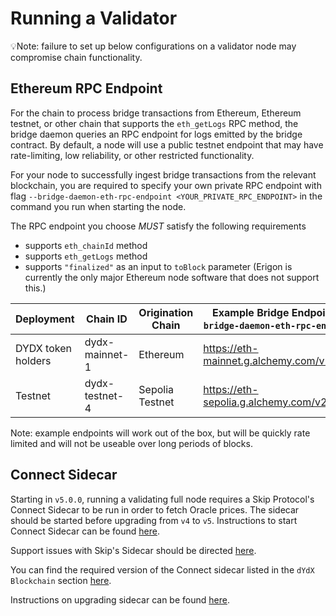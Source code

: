 # Running a Validator

💡Note: failure to set up below configurations on a validator node may compromise chain functionality.

## Ethereum RPC Endpoint

For the chain to process bridge transactions from Ethereum, Ethereum testnet, or other chain that supports the `eth_getLogs` RPC method, the bridge daemon queries an RPC endpoint for logs emitted by the bridge contract. By default, a node will use a public testnet endpoint that may have rate-limiting, low reliability, or other restricted functionality.

For your node to successfully ingest bridge transactions from the relevant blockchain, you are required to specify your own private RPC endpoint with flag `--bridge-daemon-eth-rpc-endpoint <YOUR_PRIVATE_RPC_ENDPOINT>` in the command you run when starting the node.

The RPC endpoint you choose *MUST* satisfy the following requirements
* supports `eth_chainId` method
* supports `eth_getLogs` method
* supports `"finalized"` as an input to `toBlock` parameter (Erigon is currently the only major Ethereum node software that does not support this.)

| Deployment         | Chain ID       | Origination Chain | Example Bridge Endpoint (`--bridge-daemon-eth-rpc-endpoint`) |
| ------------------ | -------------- | ----------------- | ------------------------------------------------------------ |
| DYDX token holders | dydx-mainnet-1 | Ethereum          | https://eth-mainnet.g.alchemy.com/v2/demo                    |
| Testnet            | dydx-testnet-4 | Sepolia Testnet   | https://eth-sepolia.g.alchemy.com/v2/demo                    |

Note: example endpoints will work out of the box, but will be quickly rate limited and will not be useable over long periods of blocks.

## Connect Sidecar

Starting in `v5.0.0`, running a validating full node requires a Skip Protocol's Connect Sidecar to be run in order to fetch Oracle prices. The sidecar should be started before upgrading from `v4` to `v5`. Instructions to start Connect Sidecar can be found [here](https://docs.skip.build/connect/validators/quickstart).

Support issues with Skip's Sidecar should be directed [here](https://discord.gg/7hxEThEaRQ).

You can find the required version of the Connect sidecar listed in the `dYdX Blockchain` section [here](https://docs.skip.build/connect/validators/quickstart#run-connect-sidecar).

Instructions on upgrading sidecar can be found [here](./upgrades/upgrading_sidecar.md).